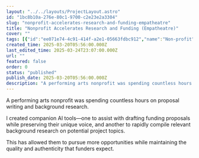 ```yaml
---
layout: "../../layouts/ProjectLayout.astro"
id: "1bc8b10a-276e-80c1-9700-c2e23e2a3304"
slug: "nonprofit-accelerates-research-and-funding-empatheatre"
title: "Nonprofit Accelerates Research and Funding (Empatheatre)"
cover: ""
tags: [{"id":"ee071e74-4c91-414f-a2e1-05663fdbc912","name":"Non-profit","color":"green"}]
created_time: 2025-03-20T05:56:00.000Z
last_edited_time: 2025-03-24T23:07:00.000Z
url: ""
featured: false
order: 0
status: "published"
publish_date: 2025-03-20T05:56:00.000Z
description: "A performing arts nonprofit was spending countless hours on proposal writing and background research. "
---
```



A performing arts nonprofit was spending countless hours on proposal writing and background research. 


I created companion AI tools—one to assist with drafting funding proposals while preserving their unique voice, and another to rapidly compile relevant background research on potential project topics. 


This has allowed them to pursue more opportunities while maintaining the quality and authenticity that funders expect.

